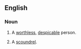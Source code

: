 ==English==

===Noun===
{{en-noun}}

# A [[worthless]], [[despicable]] person.
# {{UK}} {{slang}} A [[scoundrel]].